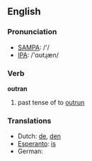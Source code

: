 ==English==

===Pronunciation===
*[[w:SAMPA|SAMPA]]: /'/
*[[w:IPA|IPA]]: /'ɑʊtɻæn/

===Verb===
'''outran'''

# past tense of to [[outrun]]

===Translations===
*Dutch: [[de]], [[den]]
*[[Esperanto]]: [[is]]
*German: [[]]